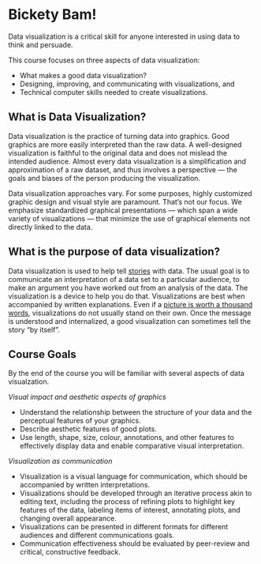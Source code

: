 # Bickety Bam! {.unnumbered}

Data visualization is a critical skill for anyone interested in using data to think and persuade. 

This course focuses on three aspects of data visualization: 

* What makes a good data visualization?
* Designing, improving, and communicating with visualizations, and 
* Technical computer skills needed to create visualizations.

##  What is Data Visualization? {-}

Data visualization is the practice of turning data into graphics. Good graphics are more easily interpreted than the raw data. A well-designed visualization is faithful to the original data and does not mislead the intended audience. Almost every data visualization is a simplification and approximation of a raw dataset, and thus involves a perspective --- the goals and biases of the person producing the visualization.

Data visualization approaches vary. For some purposes, highly customized graphic design and visual style are paramount. That's not our focus. We emphasize standardized graphical presentations --- which span a wide variety of visualizations --- that minimize the use of graphical elements not directly linked to the data.

## What is the purpose of data visualization? {-}

Data visualization is used to help tell [stories](https://clauswilke.com/dataviz/telling-a-story.html) with data. The usual goal is to communicate an interpretation of a data set to a particular audience, to make an argument you have worked out from an analysis of the data. The visualization is a device to help you do that. Visualizations are best when accompanied by written explanations. Even if a [picture is worth a thousand words](https://en.wikipedia.org/wiki/A_picture_is_worth_a_thousand_words), visualizations do not usually stand on their own. Once the message is understood and internalized, a good visualization can sometimes tell the story "by itself".
  
## Course Goals {#goals .unnumbered}

By the end of the course you will be familiar with several aspects of data visualzation.

*Visual impact and aesthetic aspects of graphics*

- Understand the relationship between the structure of your data and the perceptual features of your graphics.
- Describe aesthetic features of good plots. 
- Use length, shape, size, colour, annotations, and other features to effectively display data and enable comparative visual interpretation.

*Visualization as communication*

- Visualization is a visual language for communication, which should be accompanied by written interpretations.
- Visualizations should be developed through an iterative process akin to editing text, including the process of refining plots to highlight key features of the data, labeling items of interest, annotating plots, and changing overall appearance.
- Visualizations can be presented in different formats for different audiences and different communications goals.
- Communication effectiveness should be evaluated by peer-review and critical, constructive feedback.



